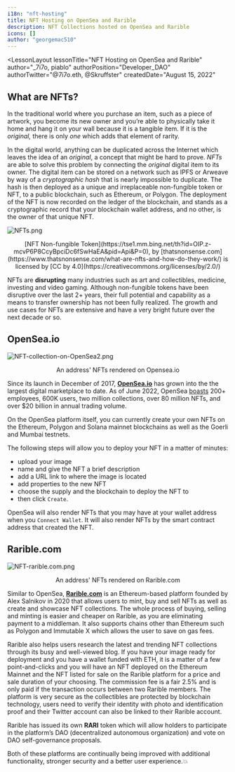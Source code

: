 ```yaml
---
i18n: "nft-hosting"
title: NFT Hosting on OpenSea and Rarible
description: NFT Collections hosted on OpenSea and Rarible
icons: []
author: "georgemac510"
---
```



<LessonLayout
   lessonTitle="NFT Hosting on OpenSea and Rarible" 
   author="_7i7o, piablo"
   authorPosition="Developer_DAO"
   authorTwitter="@7i7o.eth, @Skruffster"
   createdDate="August 15, 2022"
>

## What are NFTs?

In the traditional world where you purchase an item, such as a piece of artwork,
you become its new owner and you’re able to physically take it home and hang it
on your wall because it is a tangible item. If it is the _original,_ there is
only _one_ which adds that element of rarity.

In the digital world, anything can be duplicated across the Internet which
leaves the idea of an _original_, a concept that might be hard to prove. _NFTs_
are able to solve this problem by connecting the _original_ digital item to its
owner. The digital item can be stored on a network such as IPFS or Arweave by
way of a _cryptographic hash_ that is nearly impossible to duplicate. The hash
is then deployed as a unique and irreplaceable non-fungible token or NFT, to a
public blockchain, such as Ethereum, or Polygon. The deployment of the NFT is
now recorded on the ledger of the blockchain, and stands as a cryptographic
record that your blockchain wallet address, and no other, is the owner of that
unique NFT.

![NFTs.png](/assets/lessons/nft-hosting/NFTs.png)

<center>
  [NFT Non-fungible
  Token](https://tse1.mm.bing.net/th?id=OIP.z-mcvP6P8CcyBpciDc6fSwHaEA&pid=Api&P=0), by
  [thatsnonsense.com](https://www.thatsnonsense.com/what-are-nfts-and-how-do-they-work/) is licensed
  by [CC by 4.0](https://creativecommons.org/licenses/by/2.0/)
</center>

NFTs are **disrupting** many industries such as art and collectibles, medicine,
investing and video gaming. Although non-fungible tokens have been disruptive
over the last 2+ years, their full potential and capability as a means to
transfer ownership has not been fully realized. The growth and use cases for
NFTs are extensive and have a very bright future over the next decade or so.

## OpenSea.io

![NFT-collection-on-OpenSea2.png](/assets/lessons/nft-hosting/NFT-collection-on-OpenSea2.png)

<center>An address' NFTs rendered on Opensea.io</center>

Since its launch in December of 2017, [**OpenSea.io**](https://opensea.io/) has
grown into the the largest digital marketplace to date. As of June 2022, OpenSea
[boasts](https://history-computer.com/opensea-history/) 200+ employees, 600K
users, two million collections, over 80 million NFTs, and over $20 billion in
annual trading volume.

On the OpenSea platform itself, you can currently create your own NFTs on the
Ethereum, Polygon and Solana mainnet blockchains as well as the Goerli and
Mumbai testnets.

The following steps will allow you to deploy your NFT in a matter of minutes:

- upload your image
- name and give the NFT a brief description
- add a URL link to where the image is located
- add properties to the new NFT
- choose the supply and the blockchain to deploy the NFT to
- then click `Create`.

OpenSea will also render NFTs that you may have at your wallet address when you
`Connect Wallet`. It will also render NFTs by the smart contract address that
created the NFT.

## Rarible.com

![NFT-rarible.com.png](/assets/lessons/nft-hosting/rarible.com.png)

<center>An address' NFTs rendered on Rarible.com</center>

Similar to OpenSea, [**Rarible.com**](https://rarible.com/) is an Ethereum-based
platform founded by Alex Salnikov in 2020 that allows users to mint, buy and
sell NFTs as well as create and showcase NFT collections. The whole process of
buying, selling and minting is easier and cheaper on Rarible, as you are
eliminating payment to a middleman. It also supports chains other than Ethereum
such as Polygon and Immutable X which allows the user to save on gas fees.

Rarible also helps users research the latest and trending NFT collections
through its busy and well-viewed blog. If you have your image ready for
deployment and you have a wallet funded with ETH, it is a matter of a few
point-and-clicks and you will have an NFT deployed on the Ethereum Mainnet and
the NFT listed for sale on the Rarible platform for a price and sale duration of
your choosing. The commission fee is a fair 2.5% and is only paid if the
transaction occurs between two Rarible members. The platform is very secure as
the collectibles are protected by blockchain technology, users need to verify
their identity with photo and identification proof and their Twitter account can
also be linked to their Rarible account.

Rarible has issued its own **RARI** token which will allow holders to
participate in the platform’s DAO (decentralized autonomous organization) and
vote on DAO self-governance proposals.

Both of these platforms are continually being improved with additional
functionality, stronger security and a better user experience.💥

</LessonLayout>
